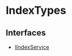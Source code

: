 
# IndexTypes

## Interfaces

- [IIndexService](../IndexTypes/interfaces/types.IndexTypes.IIndexService/page.mdx)
